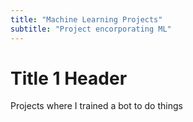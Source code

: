 ```yaml
---
title: "Machine Learning Projects"
subtitle: "Project encorporating ML"
---
```


# Title 1 Header

Projects where I trained a bot to do things
